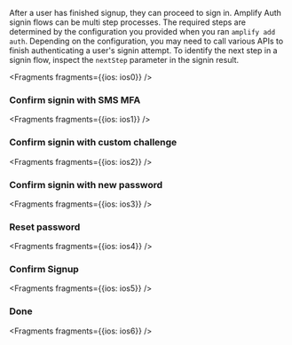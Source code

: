 After a user has finished signup, they can proceed to sign in. Amplify Auth signin flows can be multi step processes. The required steps are determined by the configuration you provided when you ran `amplify add auth`. Depending on the configuration, you may need to call various APIs to finish authenticating a user's signin attempt. To identify the next step in a signin flow, inspect the `nextStep` parameter in the signin result.


<Fragments fragments={{ios: ios0}} />

### Confirm signin with SMS MFA


<Fragments fragments={{ios: ios1}} />

### Confirm signin with custom challenge


<Fragments fragments={{ios: ios2}} />

### Confirm signin with new password


<Fragments fragments={{ios: ios3}} />

### Reset password


<Fragments fragments={{ios: ios4}} />

### Confirm Signup


<Fragments fragments={{ios: ios5}} />

### Done


<Fragments fragments={{ios: ios6}} />
